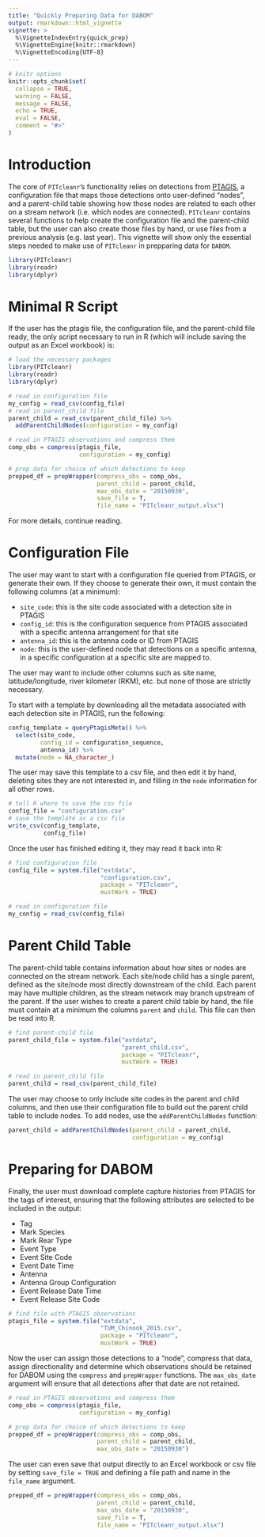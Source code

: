 ```yaml
---
title: "Quickly Preparing Data for DABOM"
output: rmarkdown::html_vignette
vignette: >
  %\VignetteIndexEntry{quick_prep}
  %\VignetteEngine{knitr::rmarkdown}
  %\VignetteEncoding{UTF-8}
---
```



```r
# knitr options
knitr::opts_chunk$set(
  collapse = TRUE,
  warning = FALSE,
  message = FALSE,
  echo = TRUE,
  eval = FALSE,
  comment = "#>"
)

```

# Introduction

The core of `PITcleanr`'s functionality relies on detections from [PTAGIS](https://ptagis.org/), a configuration file that maps those detections onto user-defined "nodes", and a parent-child table showing how those nodes are related to each other on a stream network (i.e. which nodes are connected). `PITcleanr` contains several functions to help create the configuration file and the parent-child table, but the user can also create those files by hand, or use files from a previous analysis (e.g. last year). This vignette will show only the essential steps needed to make use of `PITcleanr` in prepparing data for `DABOM`. 

```r
library(PITcleanr)
library(readr)
library(dplyr)
```

# Minimal R Script

If the user has the ptagis file, the configuration file, and the parent-child file ready, the only script necessary to run in R (which will include saving the output as an Excel workbook) is:

```r
# load the necessary packages
library(PITcleanr)
library(readr)
library(dplyr)

# read in configuration file
my_config = read_csv(config_file)
# read in parent_child file
parent_child = read_csv(parent_child_file) %>%
  addParentChildNodes(configuration = my_config)

# read in PTAGIS observations and compress them
comp_obs = compress(ptagis_file,
                    configuration = my_config)

# prep data for choice of which detections to keep
prepped_df = prepWrapper(compress_obs = comp_obs,
                         parent_child = parent_child,
                         max_obs_date = "20150930",
                         save_file = T,
                         file_name = "PITcleanr_output.xlsx")
```

For more details, continue reading.

# Configuration File

The user may want to start with a configuration file queried from PTAGIS, or generate their own. If they choose to generate their own, it must contain the following columns (at a minimum):

* `site_code`: this is the site code associated with a detection site in PTAGIS
* `config_id`: this is the configuration sequence from PTAGIS associated with a specific antenna arrangement for that site
* `antenna_id`: this is the antenna code or ID from PTAGIS
* `node`: this is the user-defined node that detections on a specific antenna, in a specific configuration at a specific site are mapped to. 

The user may want to include other columns such as site name, latitude/longitude, river kilometer (RKM), etc. but none of those are strictly necessary.

To start with a template by downloading all the metadata associated with each detection site in PTAGIS, run the following:

```r
config_template = queryPtagisMeta() %>%
  select(site_code, 
         config_id = configuration_sequence,
         antenna_id) %>%
  mutate(node = NA_character_)
```

The user may save this template to a csv file, and then edit it by hand, deleting sites they are not interested in, and filling in the `node` information for all other rows.

```r
# tell R where to save the csv file
config_file = "configuration.csv"
# save the template as a csv file
write_csv(config_template,
          config_file)
```

Once the user has finished editing it, they may read it back into R:

```r
# find configuration file
config_file = system.file("extdata", 
                          "configuration.csv", 
                          package = "PITcleanr",
                          mustWork = TRUE)
```

```r
# read in configuration file
my_config = read_csv(config_file)
```

# Parent Child Table

The parent-child table contains information about how sites or nodes are connected on the stream network. Each site/node child has a single parent, defined as the site/node most directly downstream of the child. Each parent may have multiple children, as the stream network may branch upstream of the parent. If the user wishes to create a parent child table by hand, the file must contain at a minimum the columns `parent` and `child`. This file can then be read into R.

```r
# find parent-child file
parent_child_file = system.file("extdata", 
                                "parent_child.csv", 
                                package = "PITcleanr",
                                mustWork = TRUE)
```


```r
# read in parent_child file
parent_child = read_csv(parent_child_file)
```

The user may choose to only include site codes in the parent and child columns, and then use their configuration file to build out the parent child table to include nodes. To add nodes, use the `addParentChildNodes` function:

```r
parent_child = addParentChildNodes(parent_child = parent_child,
                                   configuration = my_config)
```

# Preparing for DABOM

Finally, the user must download complete capture histories from PTAGIS for the tags of interest, ensuring that the following attributes are selected to be included in the output:

* Tag
* Mark Species
* Mark Rear Type
* Event Type
* Event Site Code
* Event Date Time
* Antenna
* Antenna Group Configuration
* Event Release Date Time
* Event Release Site Code

```r
# find file with PTAGIS observations
ptagis_file = system.file("extdata", 
                          "TUM_Chinook_2015.csv", 
                          package = "PITcleanr",
                          mustWork = TRUE)
```

Now the user can assign those detections to a "node", compress that data, assign directionality and determine which observations should be retained for DABOM using the `compress` and `prepWrapper` functions. The `max_obs_date` argument will ensure that all detections after that date are not retained. 

```r
# read in PTAGIS observations and compress them
comp_obs = compress(ptagis_file,
                    configuration = my_config)

# prep data for choice of which detections to keep
prepped_df = prepWrapper(compress_obs = comp_obs,
                         parent_child = parent_child,
                         max_obs_date = "20150930")
```

The user can even save that output directly to an Excel workbook or csv file by setting `save_file = TRUE` and defining a file path and name in the `file_name` argument.

```r
prepped_df = prepWrapper(compress_obs = comp_obs,
                         parent_child = parent_child,
                         max_obs_date = "20150930",
                         save_file = T,
                         file_name = "PITcleanr_output.xlsx")
```


